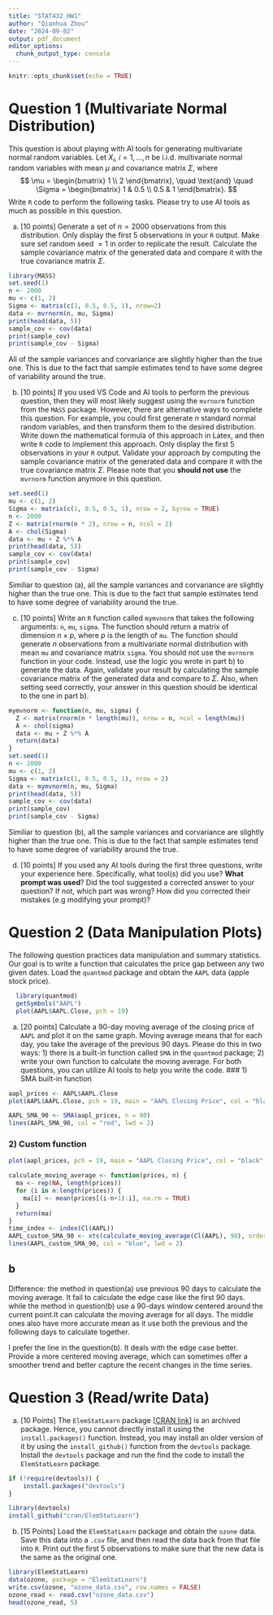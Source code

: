 ```yaml
---
title: "STAT432_HW1"
author: "Qianhua Zhou"
date: "2024-09-02"
output: pdf_document
editor_options: 
  chunk_output_type: console
---
```


```r
knitr::opts_chunk$set(echo = TRUE)
```
# Question 1 (Multivariate Normal Distribution)

This question is about playing with AI tools for generating multivariate normal random variables. Let $X_i$, $i = 1, \ldots, n$ be i.i.d. multivariate normal random variables with mean $\mu$ and covariance matrix $\Sigma$, where 
$$ 
\mu = \begin{bmatrix} 1 \\ 2 \end{bmatrix}, \quad \text{and} \quad \Sigma = \begin{bmatrix} 1 & 0.5 \\ 0.5 & 1 \end{bmatrix}.
$$
Write `R` code to perform the following tasks. Please try to use AI tools as much as possible in this question. 

a. [10 points] Generate a set of $n = 2000$ observations from this distribution. Only display the first 5 observations in your `R` output. Make sure set random seed $=1$ in order to replicate the result. Calculate the sample covariance matrix of the generated data and compare it with the true covariance matrix $\Sigma$.

```r
library(MASS)
set.seed(1)
n <- 2000
mu <- c(1, 2)
Sigma <- matrix(c(1, 0.5, 0.5, 1), nrow=2)
data <- mvrnorm(n, mu, Sigma)
print(head(data, 5))
sample_cov <- cov(data)
print(sample_cov)
print(sample_cov - Sigma)
```
All of the sample variances and corvariance are slightly higher than the true one. This is due to the fact that sample estimates tend to have some degree of variability around the true.


b. [10 points] If you used VS Code and AI tools to perform the previous question, then they will most likely suggest using the `mvrnorm` function from the `MASS` package. However, there are alternative ways to complete this question. For example, you could first generate $n$ standard normal random variables, and then transform them to the desired distribution. Write down the mathematical formula of this approach in Latex, and then write `R` code to implement this approach. Only display the first 5 observations in your `R` output. Validate your approach by computing the sample covariance matrix of the generated data and compare it with the true covariance matrix $\Sigma$. Please note that you __should not use__ the `mvrnorm` function anymore in this question. 

```r
set.seed(1)
mu <- c(1, 2)
Sigma <- matrix(c(1, 0.5, 0.5, 1), nrow = 2, byrow = TRUE)
n <- 2000
Z <- matrix(rnorm(n * 2), nrow = n, ncol = 2)
A <- chol(Sigma)
data <- mu + Z %*% A
print(head(data, 5))
sample_cov <- cov(data)
print(sample_cov)
print(sample_cov - Sigma)
```
Similiar to question (a), all the sample variances and corvariance are slightly higher than the true one. This is due to the fact that sample estimates tend to have some degree of variability around the true.




c. [10 points] Write an `R` function called `mymvnorm` that takes the following arguments: `n`, `mu`, `sigma`. The function should return a matrix of dimension $n \times p$, where $p$ is the length of `mu`. The function should generate $n$ observations from a multivariate normal distribution with mean `mu` and covariance matrix `sigma`. You should not use the `mvrnorm` function in your code. Instead, use the logic you wrote in part b) to generate the data. Again, validate your result by calculating the sample covariance matrix of the generated data and compare to $\Sigma$. Also, when setting seed correctly, your answer in this question should be identical to the one in part b).
```r
mymvnorm <- function(n, mu, sigma) {
  Z <- matrix(rnorm(n * length(mu)), nrow = n, ncol = length(mu))
  A <- chol(sigma)
  data <- mu + Z %*% A
  return(data)
}
set.seed(1)
n <- 2000
mu <- c(1, 2)
Sigma <- matrix(c(1, 0.5, 0.5, 1), nrow = 2)
data <- mymvnorm(n, mu, Sigma)
print(head(data, 5))
sample_cov <- cov(data)
print(sample_cov)
print(sample_cov - Sigma)
```
Similiar to question (b), all the sample variances and corvariance are slightly higher than the true one. This is due to the fact that sample estimates tend to have some degree of variability around the true.

d. [10 points] If you used any AI tools during the first three questions, write your experience here. Specifically, what tool(s) did you use? __What prompt was used__? Did the tool suggested a corrected answer to your question? If not, which part was wrong? How did you corrected their mistakes (e.g modifying your prompt)?


# Question 2 (Data Manipulation Plots)

The following question practices data manipulation and summary statistics. Our goal is to write a function that calculates the price gap between any two given dates. Load the `quantmod` package and obtain the `AAPL` data (apple stock price). 

```r
  library(quantmod)
  getSymbols("AAPL")
  plot(AAPL$AAPL.Close, pch = 19)
```

a. [20 points] Calculate a 90-day moving average of the closing price of `AAPL` and plot it on the same graph. Moving average means that for each day, you take the average of the previous 90 days. Please do this in two ways: 1) there is a built-in function called `SMA` in the `quantmod` package; 2) write your own function to calculate the moving average. For both questions, you can utilize AI tools to help you write the code.
### 1) SMA built-in function
```r
aapl_prices <- AAPL$AAPL.Close
plot(AAPL$AAPL.Close, pch = 19, main = "AAPL Closing Price", col = "black", type = "l")
```
```r
AAPL_SMA_90 <- SMA(aapl_prices, n = 90)
lines(AAPL_SMA_90, col = "red", lwd = 2)
```

### 2) Custom function
```r
plot(aapl_prices, pch = 19, main = "AAPL Closing Price", col = "black", type = "l")
```
```r
calculate_moving_average <- function(prices, n) {
  ma <- rep(NA, length(prices))  
  for (i in n:length(prices)) {
    ma[i] <- mean(prices[(i-n+1):i], na.rm = TRUE)  
  }
  return(ma)
}
time_index <- index(Cl(AAPL))
AAPL_custom_SMA_90 <- xts(calculate_moving_average(Cl(AAPL), 90), order.by = time_index)
lines(AAPL_custom_SMA_90, col = "blue", lwd = 2) 
```

## b
Difference: the method in question(a) use previous 90 days to calculate the moving average. It fail to calculate the edge case like the first 90 days. while the method in question(b) use a 90-days window centered around the current point.It can calculate the moving average for all days. The middle ones also have more accurate mean as it use both the previous and the following days to calculate together.

I prefer the line in the question(b). It deals with the edge case better. Provide a more centered moving average, which can sometimes offer a smoother trend and better capture the recent changes in the time series.

# Question 3 (Read/write Data)
a. [10 Points] The `ElemStatLearn` package [[CRAN link](https://cran.r-project.org/web/packages/ElemStatLearn/index.html)] is an archived package. Hence, you cannot directly install it using the `install.packages()` function. Instead, you may install an older version of it by using the `install_github()` function from the `devtools` package. Install the `devtools` package and run the find the code to install the `ElemStatLearn` package.

```r
if (!require(devtools)) {
    install.packages("devtools")
}

library(devtools)
install_github("cran/ElemStatLearn")
```

b. [15 Points] Load the `ElemStatLearn` package and obtain the `ozone` data. Save this data into a `.csv` file, and then read the data back from that file into `R`. Print out the first 5 observations to make sure that the new data is the same as the original one.
```r
library(ElemStatLearn)
data(ozone, package = "ElemStatLearn")
write.csv(ozone, "ozone_data.csv", row.names = FALSE)
ozone_read <- read.csv("ozone_data.csv")
head(ozone_read, 5)
```
